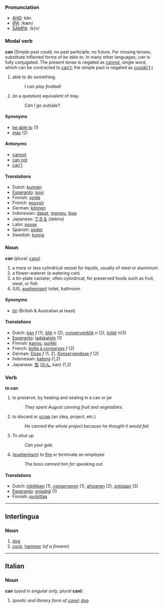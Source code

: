 === Pronunciation ===
*[[w:AHD|AHD]]: kăn
*[[w:IPA|IPA]]: /kæn/
*[[w:SAMPA|SAMPA]]: /k{n/

=== Modal verb ===
'''can'''
(Simple past ''could''; no past participle; no future.  For missing tenses, substitute inflected forms of ''be able to''.  In many other languages, ''can'' is fully conjugated.  The present tense is negated as [[cannot]], single word, which can be contracted to [[can't]]; the simple past is negated as [[couldn't]].)
# able to do something.
#:''I can play football''
# (in a question) equivalent of may.
#:''Can I go outside?''.

====Synonyms====
*[[be able to]] (1)
*[[may]] (2)

====Antonyms====
*[[cannot]]
*[[can not]]
*[[can't]]

==== Translations ====
*Dutch: [[kunnen]]
*[[Esperanto]]: [[povi]]
*Finnish: [[voida]]
*French: [[pouvoir]]
*German: [[können]]
*Indonesian: [[dapat]], [[mampu]], [[bisa]]
*Japanese: [[できる]] (dekiru)
*Latin: [[posse]]
*Spanish: [[poder]]
*Swedish: [[kunna]]

=== Noun ===
'''can''' (plural: [[cans]])

# a more or less cylindrical vessel for liquids, usually of steel or aluminium
# a flower-waterer (a watering can)
# a tin-plate canister, often cylindrical, for preserved foods such as fruit, meat, or fish
#(US, [[euphemism]]) toilet, bathroom

====Synonyms====
*[[tin]] (British & Australian at least)

==== Translations ====
*Dutch: [[kan]] ''f'' (1), [[blik]] ''n'' (2), [[conservenblik]] ''n'' (2), [[toilet]] ''n''(3)
*[[Esperanto]]: [[ladskatolo]] (1)
*Finnish: [[kannu]], [[purkki]]
*French: [[boîte à conserves]] ''f'' (2)
*German: [[Dose]] ''f'' (1, 2), [[Konservendose]] ''f'' (2)
*Indonesian: [[kaleng]] (1,2)
*Japanese: [[缶]] ([[かん]], kan) (1,2)

=== Verb ===
'''to can'''
# to preserve, by heating and sealing in a can or jar
#:''They spent August canning fruit and vegetables.''
# to discard or [[scrap]] (an idea, project, etc.)
#:''He canned the whole project because he thought it would fail.''
# To shut up 
#:''Can your gob.''
# ([[euphemism]]) to [[fire]] or terminate an employee
#:''The boss canned him for speaking out.''

==== Translations ====
*Dutch: [[inblikken]] (1), [[conserveren]] (1), [[afvoeren]] (2), [[ontslaan]] (3)
*[[Esperanto]]: [[enladigi]] (1)
*Finnish: [[purkittaa]]

----

==Interlingua==
===Noun===
#[[dog]]
#[[cock]], [[hammer]] (''of a firearm'')
<!--A member of the genus [[Canis]] ([[Canis familiaris]], probably descended from the common [[wolf]]) that has been [[domesticated]] by man since prehistoric times; occurs in many breeds.
#:'''Translations'''
#:*Arabic: [[كلب]]
#:*Aragonese: [[can]], [[cocho]]
#:*Catalan: [[gos]], [[ca]]
#:*Chinese: [[犬]]
#:*Dutch: [[hond]]
#:*English: [[dog]]
#:*Esperanto : [[hundo]]
#:*Finnish: [[koira]]
#:*French: [[chien]] ''m''
#:*Frisian: [[hûn]]
#:*German: [[Hund]] ''m''
#:*Greek: [[σκύλος]] (skilos)
#:*Guarani: [[jagua]]
#:*Hebrew: [[כלב]] (keh-lev)
#:*Hindi: [[कऊतता]] (kuta)
#:*Hungarian: [[kutya]]
#:*Icelandic: [[hundur]]
#:*Indonesian: [[anjing]]
#:*Interlingua: [[kan]]
#:*Inuktitut: [[qimmiq]]
#:*Italian: [[cane]]
#:*Japanese: [[犬]] ([[いぬ]], inu)
#:*Korean: [[개]] (gae)
#:*Latin: [[canis]]
#:*Lojban: [[gerku]]
#:*Malayalam: [[നായ്]]
#:*Maori: [[kurii]]
#:*Polish: [[pies]]
#:*Portuguese: [[cão]], [[cachorro]]
#:*Provençal: [[can]]
#:*Romanian: [[câine]]
#:*Russian: [[собака]]
#:*Slovak: [[pes]]
#:*Spanish: [[perro]]
#:*Swedish: [[hund]]
#:*Yiddish: [[הונט]] (hoont)
#[[Part]] of the [[firearm]] that strikes the [[capsule]].
#:'''Synonym'''
#:*[[percussor]]
#:'''Translations'''
#:*English: [[cock]], [[hammer]]
#:*Esperanto: [[ĉano]]
#:*Finnish: [[iskuri]]
#:*French: [[chien]] ''m''
#:*German: [[Schlagbolzen]] ''m''
#:*Italian: [[cane]]
#:*Portuguese: [[cão]]
-->

----
==Italian==
===Noun===
'''can''' (''used in singular only; plural'' '''cani''')

#(''poetic and literary form of [[cane#Italian|cane]]'') [[dog]]